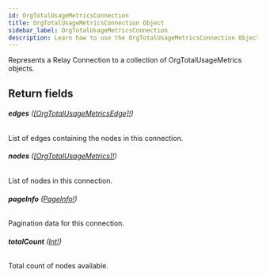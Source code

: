 ```yaml
---
id: OrgTotalUsageMetricsConnection
title: OrgTotalUsageMetricsConnection Object
sidebar_label: OrgTotalUsageMetricsConnection
description: Learn how to use the OrgTotalUsageMetricsConnection Object for Builder's API.
---
```


Represents a Relay Connection to a collection of OrgTotalUsageMetrics objects.

## Return fields

###### <b>edges</b> ([[OrgTotalUsageMetricsEdge]!](/self-managed/composer/builder/api/schema/object/OrgTotalUsageMetricsEdge.mdx))

List of edges containing the nodes in this connection.

###### <b>nodes</b> ([[OrgTotalUsageMetrics]!](/self-managed/composer/builder/api/schema/object/OrgTotalUsageMetrics.mdx))

List of nodes in this connection.

###### <b>pageInfo</b> ([PageInfo!](/self-managed/composer/builder/api/schema/object/PageInfo.mdx))

Pagination data for this connection.

###### <b>totalCount</b> ([Int!](/self-managed/composer/builder/api/schema/scalar/Int.mdx))

Total count of nodes available.
